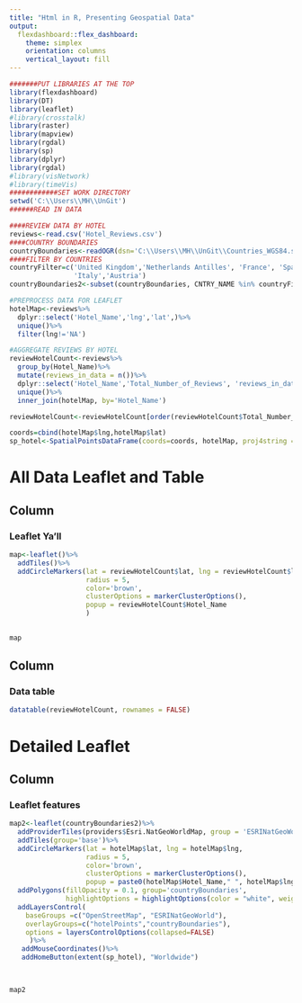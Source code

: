 ```yaml
---
title: "Html in R, Presenting Geospatial Data"
output: 
  flexdashboard::flex_dashboard:
    theme: simplex
    orientation: columns
    vertical_layout: fill
---
```


```r
#######PUT LIBRARIES AT THE TOP
library(flexdashboard)
library(DT)
library(leaflet)
#library(crosstalk)
library(raster)
library(mapview)
library(rgdal)
library(sp)
library(dplyr)
library(rgdal)
#library(visNetwork)
#library(timeVis)
############SET WORK DIRECTORY
setwd('C:\\Users\\MH\\UnGit')
######READ IN DATA

####REVIEW DATA BY HOTEL
reviews<-read.csv('Hotel_Reviews.csv')
####COUNTRY BOUNDARIES
countryBoundaries<-readOGR(dsn='C:\\Users\\MH\\UnGit\\Countries_WGS84.shp', layer='Countries_WGS84')
####FILTER BY COUNTRIES
countryFilter=c('United Kingdom','Netherlands Antilles', 'France', 'Spain',
                'Italy','Austria')
countryBoundaries2<-subset(countryBoundaries, CNTRY_NAME %in% countryFilter)

#PREPROCESS DATA FOR LEAFLET
hotelMap<-reviews%>%
  dplyr::select('Hotel_Name','lng','lat',)%>%
  unique()%>%
  filter(lng!='NA')

#AGGREGATE REVIEWS BY HOTEL
reviewHotelCount<-reviews%>%
  group_by(Hotel_Name)%>%
  mutate(reviews_in_data = n())%>%
  dplyr::select('Hotel_Name','Total_Number_of_Reviews', 'reviews_in_data')%>%
  unique()%>%
  inner_join(hotelMap, by='Hotel_Name')

reviewHotelCount<-reviewHotelCount[order(reviewHotelCount$Total_Number_of_Reviews, decreasing = TRUE),]

coords=cbind(hotelMap$lng,hotelMap$lat)
sp_hotel<-SpatialPointsDataFrame(coords=coords, hotelMap, proj4string = CRS("+proj=longlat +datum=WGS84 +ellps=WGS84 +towgs84=0,0,0"))


```

All Data Leaflet and Table
===================================== 

Column {data-width=650}
-----------------------------------------------------------------------

### Leaflet Ya'll

```r
map<-leaflet()%>%
  addTiles()%>%
  addCircleMarkers(lat = reviewHotelCount$lat, lng = reviewHotelCount$lng, 
                   radius = 5, 
                   color='brown', 
                   clusterOptions = markerClusterOptions(),
                   popup = reviewHotelCount$Hotel_Name
                   )
  

map
```

Column {data-width=350}
-----------------------------------------------------------------------

### Data table

```r
datatable(reviewHotelCount, rownames = FALSE)
```


Detailed Leaflet
=====================================

Column {data-width=350}
-----------------------------------------------------------------------

### Leaflet features

```r
map2<-leaflet(countryBoundaries2)%>%
  addProviderTiles(providers$Esri.NatGeoWorldMap, group = 'ESRINatGeoWorld')%>%
  addTiles(group='base')%>%
  addCircleMarkers(lat = hotelMap$lat, lng = hotelMap$lng, 
                   radius = 5, 
                   color='brown', 
                   clusterOptions = markerClusterOptions(),
                   popup = paste0(hotelMap$Hotel_Name," ", hotelMap$lng,",",hotelMap$lat), group='hotelPoints')%>%
  addPolygons(fillOpacity = 0.1, group='countryBoundaries', 
              highlightOptions = highlightOptions(color = "white", weight = 2,bringToFront = TRUE))%>%
  addLayersControl(
    baseGroups =c("OpenStreetMap", "ESRINatGeoWorld"),
    overlayGroups=c("hotelPoints","countryBoundaries"),
    options = layersControlOptions(collapsed=FALSE)
     )%>%
   addMouseCoordinates()%>%
   addHomeButton(extent(sp_hotel), "Worldwide")
  


map2 
```


